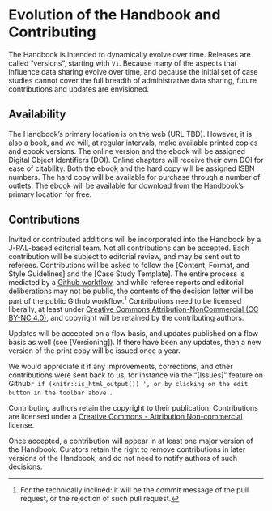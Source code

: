 # Evolution of the Handbook and Contributing {-}

The Handbook is intended to dynamically evolve over time. Releases are called "versions", starting with `V1`. Because many of the aspects that influence data sharing evolve over time, and because the initial set of case studies cannot cover the full breadth of administrative data sharing, future contributions and updates are envisioned. 

## Availability {-}

The Handbook's primary location is on the web (URL TBD). However, it is also a book, and we will, at regular intervals, make available printed copies and ebook versions. The online version and the ebook will be assigned Digital Object Identifiers (DOI). Online chapters will receive their own DOI for ease of citability. Both the ebook and the hard copy will be assigned ISBN numbers. The hard copy will be available for purchase through a number of outlets. The ebook will be available for download from the Handbook's primary location for free.

## Contributions {-}

Invited or contributed additions will be incorporated into the Handbook by a J-PAL-based editorial team. Not all contributions can be accepted. Each contribution will be subject to editorial review, and may be sent out to referees. Contributions will be asked to follow the [Content, Format, and Style Guidelines] and the [Case Study Template]. The entire process is mediated by a [Github workflow](https://guides.github.com/introduction/flow/), and while referee reports and editorial deliberations may not be public, the contents of the decision letter will be part of the public Github workflow.[^note1] Contributions need to be licensed liberally, at least under [Creative Commons Attribution-NonCommercial (CC BY-NC 4.0)](https://creativecommons.org/licenses/by-nc/4.0/), and copyright will be retained by the contributing authors.

Updates will be accepted on a flow basis, and updates published on a flow basis as well (see [Versioning]). If there have been any updates, then a new version of the print copy will be issued once a year.

We would appreciate it if any improvements, corrections, and other contributions were sent back to us, for instance via the "[Issues]" feature on 
Github`r if (knitr::is_html_output()) ', or by clicking on the edit button in the toolbar above'`.

Contributing authors retain the copyright to their publication. Contributions are licensed under a [Creative Commons - Attribution Non-commercial](https://creativecommons.org/licenses/by-nc/4.0/legalcode) license.

Once accepted, a contribution will appear in at least one major version of the Handbook. Curators retain the right to remove contributions in later versions of the Handbook, and do not need to notify authors of such decisions.

[^note1]: For the technically inclined: it will be  the commit message of the pull request, or the rejection of such pull request.